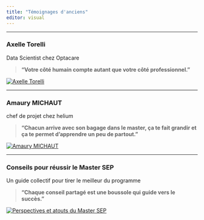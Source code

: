 ```yaml
---
title: "Témoignages d'anciens"
editor: visual
---
```


------------------------------------------------------------------------

### **Axelle Torelli**

[Data Scientist chez Optacare]{.poste}

> **“Votre côté humain compte autant que votre côté professionnel.”**

<a href="https://mediacenter.univ-reims.fr/videos/?video=MEDIA241127090313629"> <img src="Images/ance1.png" alt="Axelle Torelli" class="interview-image"/> </a>

------------------------------------------------------------------------

### **Amaury MICHAUT**

[chef de projet chez helium]{.poste}

> **“Chacun arrive avec son bagage dans le master, ça te fait grandir et ça te permet d’apprendre un peu de partout.”**

<a href="https://mediacenter.univ-reims.fr/videos/?video=MEDIA241127090110899"> <img src="Images/ance2.png" alt="Amaury MICHAUT" class="interview-image"/> </a>

------------------------------------------------------------------------

### **Conseils pour réussir le Master SEP**

[Un guide collectif pour tirer le meilleur du programme]{.poste}

> **“Chaque conseil partagé est une boussole qui guide vers le succès.”**

<a href="https://mediacenter.univ-reims.fr/videos/?video=MEDIA241209100712913">
  <img src="Images/conseil.png" alt="Perspectives et atouts du Master SEP" class="interview-image"/>
</a>
